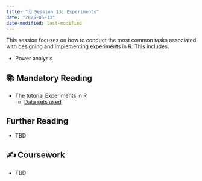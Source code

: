 ```yaml
---
title: "🗓️ Session 13: Experiments"
date: "2025-06-13"
date-modified: last-modified
---
```


This session focuses on how to conduct the most common tasks associated with
designing and implementing experiments in R. This includes:

- Power analysis

## 📚 Mandatory Reading

- The tutorial Experiments in R
  - [Data sets used](/content/tutorials/experiments/ExperimentsDataSets.zip)

## Further Reading

- TBD

## ✍️ Coursework

- TBD


